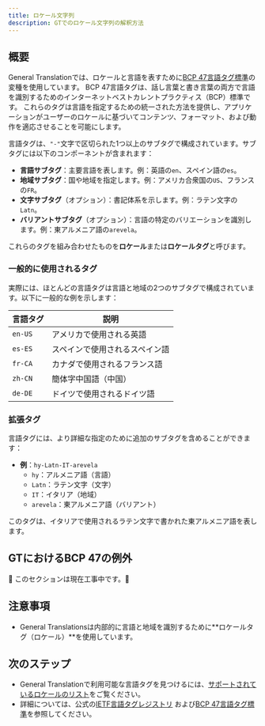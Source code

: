 ```yaml
---
title: ロケール文字列
description: GTでのロケール文字列の解釈方法
---
```



## 概要

General Translationでは、ロケールと言語を表すために[BCP 47言語タグ標準](https://www.techonthenet.com/js/language_tags.php)の変種を使用しています。
BCP 47言語タグは、話し言葉と書き言葉の両方で言語を識別するためのインターネットベストカレントプラクティス（BCP）標準です。
これらのタグは言語を指定するための統一された方法を提供し、アプリケーションがユーザーのロケールに基づいてコンテンツ、フォーマット、および動作を適応させることを可能にします。

言語タグは、`"-"`文字で区切られた1つ以上のサブタグで構成されています。サブタグには以下のコンポーネントが含まれます：

- **言語サブタグ**：主要言語を表します。例：英語の`en`、スペイン語の`es`。
- **地域サブタグ**：国や地域を指定します。例：アメリカ合衆国の`US`、フランスの`FR`。
- **文字サブタグ**（オプション）：書記体系を示します。例：ラテン文字の`Latn`。
- **バリアントサブタグ**（オプション）：言語の特定のバリエーションを識別します。例：東アルメニア語の`arevela`。

これらのタグを組み合わせたものを**ロケール**または**ロケールタグ**と呼びます。

### 一般的に使用されるタグ

実際には、ほとんどの言語タグは言語と地域の2つのサブタグで構成されています。以下に一般的な例を示します：

| 言語タグ | 説明                     |
|--------------|----------------------------|
| `en-US`      | アメリカで使用される英語  |
| `es-ES`      | スペインで使用されるスペイン語 |
| `fr-CA`      | カナダで使用されるフランス語 |
| `zh-CN`      | 簡体字中国語（中国） |
| `de-DE`      | ドイツで使用されるドイツ語 |

### 拡張タグ

言語タグには、より詳細な指定のために追加のサブタグを含めることができます：

- **例**：`hy-Latn-IT-arevela`
  - `hy`：アルメニア語（言語）
  - `Latn`：ラテン文字（文字）
  - `IT`：イタリア（地域）
  - `arevela`：東アルメニア語（バリアント）

このタグは、イタリアで使用されるラテン文字で書かれた東アルメニア語を表します。

## GTにおけるBCP 47の例外

🚧 このセクションは現在工事中です。🚧

## 注意事項
 * General Translationsは内部的に言語と地域を識別するために**ロケールタグ（ロケール）**を使用しています。

## 次のステップ
 * General Translationで利用可能な言語タグを見つけるには、[サポートされているロケールのリスト](/docs/reference/supported-locales)をご覧ください。
 * 詳細については、公式の[IETF言語タグレジストリ](https://www.iana.org/assignments/language-subtag-registry/language-subtag-registry)
   および[BCP 47言語タグ標準](https://www.techonthenet.com/js/language_tags.php)を参照してください。
